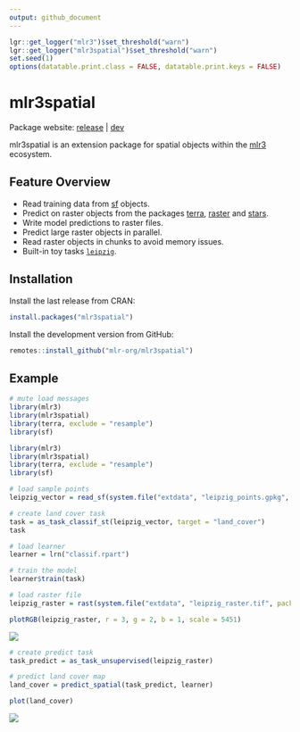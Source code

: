 ```yaml
---
output: github_document
---
```


```r
lgr::get_logger("mlr3")$set_threshold("warn")
lgr::get_logger("mlr3spatial")$set_threshold("warn")
set.seed(1)
options(datatable.print.class = FALSE, datatable.print.keys = FALSE)
```

# mlr3spatial

Package website: [release](https://mlr3spatial.mlr-org.com/) | [dev](https://mlr3spatial.mlr-org.com/dev/)

mlr3spatial is an extension package for spatial objects within the [mlr3](https://mlr3.mlr-org.com) ecosystem.

## Feature Overview

* Read training data from [sf](https://CRAN.R-project.org/package=sf) objects.
* Predict on raster objects from the packages [terra](https://CRAN.R-project.org/package=terra), [raster](https://CRAN.R-project.org/package=raster) and [stars](https://CRAN.R-project.org/package=stars).
* Write model predictions to raster files.
* Predict large raster objects in parallel.
* Read raster objects in chunks to avoid memory issues.
* Built-in toy tasks [`leipzig`](https://mlr3spatial.mlr-org.com/dev/reference/leipzig.html).

## Installation

Install the last release from CRAN:

```r
install.packages("mlr3spatial")
```

Install the development version from GitHub:

```r
remotes::install_github("mlr-org/mlr3spatial")
```

## Example

```r
# mute load messages
library(mlr3)
library(mlr3spatial)
library(terra, exclude = "resample")
library(sf)
```

```r
library(mlr3)
library(mlr3spatial)
library(terra, exclude = "resample")
library(sf)

# load sample points
leipzig_vector = read_sf(system.file("extdata", "leipzig_points.gpkg", package = "mlr3spatial"), stringsAsFactors = TRUE)

# create land cover task
task = as_task_classif_st(leipzig_vector, target = "land_cover")
task

# load learner
learner = lrn("classif.rpart")

# train the model
learner$train(task)

# load raster file
leipzig_raster = rast(system.file("extdata", "leipzig_raster.tif", package = "mlr3spatial"))
```

```r
plotRGB(leipzig_raster, r = 3, g = 2, b = 1, scale = 5451)
```

<img src="man/figures/sentinel.png" />

```r
# create predict task
task_predict = as_task_unsupervised(leipzig_raster)

# predict land cover map
land_cover = predict_spatial(task_predict, learner)
```

```r
plot(land_cover)
```

<img src="man/figures/land_cover.png" />
